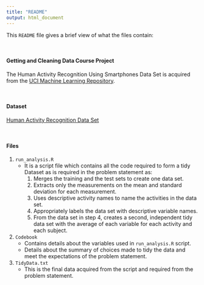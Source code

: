 ```yaml
---
title: "README"
output: html_document
---
```



This `README` file gives a brief view of what the files contain:<p>&nbsp;</p> 


#### Getting and Cleaning Data Course Project 
The Human Activity Recognition Using Smartphones Data Set is acquired from the [UCI Machine Learning Repository](http://archive.ics.uci.edu/ml/index.php).<p>&nbsp;</p>
    
#### Dataset
[Human Activity Recognition Data Set](https://d396qusza40orc.cloudfront.net/getdata%2Fprojectfiles%2FUCI%20HAR%20Dataset.zip)<p>&nbsp;</p>

#### Files
1. `run_analysis.R` 
    + It is a script file which contains all the code required to  form a tidy Dataset as is required in the problem statement as:
        1. Merges the training and the test sets to create one data set.
        1. Extracts only the measurements on the mean and standard deviation for each measurement.
        1. Uses descriptive activity names to name the activities in the data set.
        1. Appropriately labels the data set with descriptive variable names.
        1. From the data set in step 4, creates a second, independent tidy data set with the average of each variable for each activity and each subject.


1. `Codebook`
    + Contains details about the variables used in `run_analysis.R` script.
    + Details about the summary of choices made to tidy the data and meet the expectations of the problem statement.
    
1. `TidyData.txt`
    + This is the final data acquired from the script and required from the problem statement.